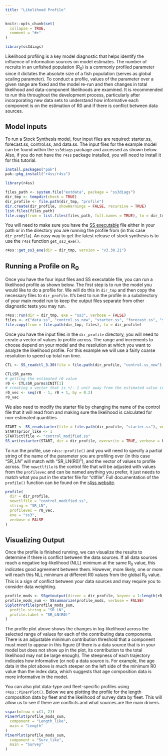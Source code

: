 ```yaml
---
title: "Likelihood Profile"
---
```


```r
knitr::opts_chunk$set(
  collapse = TRUE,
  comment = "#>"
)
```

```r
library(ss3diags)
```
Likelihood profiling is a key model diagnostic that helps identify the influence of information sources on model estimates. The number of recruits in an unfished population (R~0~) is a commonly profiled parameter since it dictates the absolute size of a fish population (serves as global scaling parameter). To conduct a profile, values of the parameter over a given range are fixed and the model re-run and then changes in total likelihood and data-component likelihoods are examined. It is recommended to run this throughout the development process, particularly after incorporating new data sets to understand how informative each component is on the estimation of R0 and if there is conflict between data sources.

## Model inputs  
To run a Stock Synthesis model, four input files are required: starter.ss, forecast.ss, control.ss, and data.ss. The input files for the example model can be found within the `ss3diags` package and accessed as shown below. Also, if you do not have the `r4ss` package installed, you will need to install it for this tutorial. 

```r
install.packages("pak")
pak::pkg_install("r4ss/r4ss")
```

```r
library(r4ss)

files_path <- system.file("extdata", package = "ss3diags")
dir_tmp <- tempdir(check = TRUE)
dir_profile <- file.path(dir_tmp, "profile")
dir.create(dir_profile, showWarnings = FALSE, recursive = TRUE)
list.files(files_path)
file.copy(from = list.files(files_path, full.names = TRUE), to = dir_tmp)
```

You will need to make sure you have the [SS executable](https://github.com/nmfs-stock-synthesis/stock-synthesis) file either in your path or in the directory you are running the profile from (in this case `dir_profile`). An easy way to get the latest release of stock synthesis is to use the `r4ss` function `get_ss3_exe()`.

```r
r4ss::get_ss3_exe(dir = dir_tmp, version = "v3.30.21")
```

## Running a Profile on R~0~  
Once you have the four input files and SS executable file, you can run a likelihood profile as shown below. The first step is to run the model you would like to do a profile for. We will do this in `dir_tmp` and then copy the necessary files to `dir_profile`.  It's best to run the profile in a subdirectory of your main model run to keep the output files separate from other diagnostic tests you may run. 

```r
r4ss::run(dir = dir_tmp, exe = "ss3", verbose = FALSE)
files <- c("data.ss", "control.ss_new", "starter.ss", "forecast.ss", "ss.par", "ss3")
file.copy(from = file.path(dir_tmp, files), to = dir_profile)
```

Once you have the input files in the `dir_profile` directory, you will need to create a vector of values to profile across. The range and increments to choose depend on your model and the resolution at which you want to analyze the likelihood profile. For this example we will use a fairly coarse resolution to speed up total run time. 

```r
CTL <- SS_readctl_3.30(file = file.path(dir_profile, "control.ss_new"), datlist = file.path(dir_profile, "data.ss"))

CTL$SR_parms
# getting the estimated r0 value
r0 <- CTL$SR_parms$INIT[1]
# creating a vector that is +/- 1 unit away from the estimated value in increments of 0.2
r0_vec <- seq(r0 - 1, r0 + 1, by = 0.2)
r0_vec
```
We also need to modify the starter file by changing the name of the control file that it will read from and making sure the likelihood is calculated for non-estimated quantities.  
```r
START <- SS_readstarter(file = file.path(dir_profile, "starter.ss"), verbose = FALSE)
START$prior_like <- 1
START$ctlfile <- "control_modified.ss"
SS_writestarter(START, dir = dir_profile, overwrite = TRUE, verbose = F)
```

To run the profile, use `r4ss::profile()` and you will need to specify a partial string of the name of the parameter you are profiling over (in this case "SR_LN" will match with "SR_LN(R0)"), and the vector of values to profile across. The `newctlfile` is the control file that will be adjusted with values from the `profilevec` and can be named anything you prefer, it just needs to match what you put in the starter file for "ctlfile". Full documentation of the `profile()` function can be found on the [r4ss website](https://r4ss.github.io/r4ss/reference/profile.html).
```r
profile(
  dir = dir_profile,
  newctlfile = "control_modified.ss",
  string = "SR_LN",
  profilevec = r0_vec,
  exe = "ss3",
  verbose = FALSE
)
```

## Visualizing Output
Once the profile is finished running, we can visualize the results to determine if there is conflict between the data sources. If all data sources reach a negative log-likelihood (NLL) minimum at the same R~0~ value, this indicates good agreement between them. However, more likely, one or more will reach this NLL minimum at different R0 values from the global R~0~ value. This is a sign of conflict between your data sources and may require you to consider data weighting. 

```r
profile_mods <- SSgetoutput(dirvec = dir_profile, keyvec = 1:length(r0_vec), verbose = FALSE)
profile_mods_sum <- SSsummarize(profile_mods, verbose = FALSE)
SSplotProfile(profile_mods_sum,
  profile.string = "SR_LN",
  profile.label = "SR_LN(R0)"
)
```

The profile plot above shows the changes in log-likelihood across the selected range of values for each of the contributing data components. There is an adjustable minimum contribution threshold that a component must meet to appear in this figure (if there is a data source that is in your model but does not show up in the plot, its contribution to the total likelihood may not be large enough). The steepness of each trajectory indicates how informative (or not) a data source is. For example, the age data in the plot above is much steeper on the left side of the minimum R0 value than the index data, which suggests that age composition data is more informative in the model.


You can also plot data-type and fleet-specific profiles using `r4ss::PinerPlot()`. Below we are plotting the profile for the length composition data by fleet and the likelihood of survey data by fleet. This will allow us to see if there are conflicts and what sources are the main drivers. 
```r
sspar(mfrow = c(1, 2))
PinerPlot(profile_mods_sum,
  component = "Length_like",
  main = "Length"
)
PinerPlot(profile_mods_sum,
  component = "Surv_like",
  main = "Survey"
)
```

